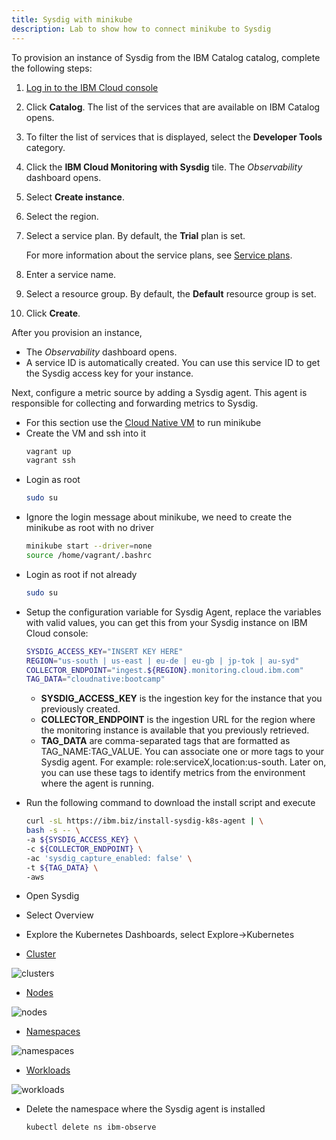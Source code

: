 ```yaml
---
title: Sysdig with minikube
description: Lab to show how to connect minikube to Sysdig
---
```


<Accordion>
  <AccordionItem title="1. Provisioning a Sysdig instance from the catalog">
To provision an instance of Sysdig from the IBM Catalog catalog, complete the following steps:

1. [Log in to the IBM Cloud console](https://cloud.ibm.com/login)

1. Click **Catalog**. The list of the services that are available on IBM Catalog opens.

1. To filter the list of services that is displayed, select the **Developer Tools** category.

1. Click the **IBM Cloud Monitoring with Sysdig** tile. The *Observability* dashboard opens.

1. Select **Create instance**. 

1. Select the region. 

1. Select a service plan. By default, the **Trial** plan is set.

    For more information about the service plans, see [Service plans](https://cloud.ibm.com/docs/Monitoring-with-Sysdig?topic=Monitoring-with-Sysdig-pricing_plans#pricing_plans).

1. Enter a service name.

1. Select a resource group. By default, the **Default** resource group is set.

1. Click **Create**.

After you provision an instance, 

* The *Observability* dashboard opens. 
* A service ID is automatically created. You can use this service ID to get the Sysdig access key for your instance. 

Next, configure a metric source by adding a Sysdig agent. This agent is responsible for collecting and forwarding metrics to Sysdig. 
  </AccordionItem>
</Accordion>

<Accordion>
  <AccordionItem title="2. Create minikube cluster">

- For this section use the [Cloud Native VM](/prerequisites/#cloud-native-vm) to run minikube
- Create the VM and ssh into it
    ```bash
    vagrant up
    vagrant ssh
    ```
- Login as root
    ```bash
    sudo su
    ```
- Ignore the login message about minikube, we need to create the minikube as root with no driver
    ```bash
    minikube start --driver=none
    source /home/vagrant/.bashrc
    ```

</AccordionItem>
</Accordion>

<Accordion>
  <AccordionItem title="3. Install Sysdig agent">

- Login as root if not already
    ```bash
    sudo su
    ```

- Setup the configuration variable for Sysdig Agent, replace the variables with valid values, you can get this from your Sysdig instance on IBM Cloud console:
    ```bash
    SYSDIG_ACCESS_KEY="INSERT KEY HERE"
    REGION="us-south | us-east | eu-de | eu-gb | jp-tok | au-syd"
    COLLECTOR_ENDPOINT="ingest.${REGION}.monitoring.cloud.ibm.com"
    TAG_DATA="cloudnative:bootcamp"
    ```
    - **SYSDIG_ACCESS_KEY** is the ingestion key for the instance that you previously created.
    - **COLLECTOR_ENDPOINT** is the ingestion URL for the region where the monitoring instance is available that you previously retrieved.
    - **TAG_DATA** are comma-separated tags that are formatted as TAG_NAME:TAG_VALUE. You can associate one or more tags to your Sysdig agent. For example: role:serviceX,location:us-south. Later on, you can use these tags to identify metrics from the environment where the agent is running.


- Run the following command to download the install script and execute
    ```bash
    curl -sL https://ibm.biz/install-sysdig-k8s-agent | \
    bash -s -- \
    -a ${SYSDIG_ACCESS_KEY} \
    -c ${COLLECTOR_ENDPOINT} \
    -ac 'sysdig_capture_enabled: false' \
    -t ${TAG_DATA} \
    -aws
    ```

</AccordionItem>
</Accordion>

<Accordion>
  <AccordionItem title="4. Access the Dashboards">

- Open Sysdig 
- Select Overview
- Explore the Kubernetes Dashboards, select Explore->Kubernetes

- [Cluster](https://docs.sysdig.com/en/clusters-data.html)

![clusters](./images/overview-clusters.png)

- [Nodes](https://docs.sysdig.com/en/nodes-data.html)

![nodes](./images/overview-nodes.png)

- [Namespaces](https://docs.sysdig.com/en/namespaces-data.html)

![namespaces](./images/overview-namespaces.png)

- [Workloads](https://docs.sysdig.com/en/workloads-data.html)

![workloads](./images/overview-workloads.png)



  </AccordionItem>
</Accordion>

<Accordion>
  <AccordionItem title="5. Remove the Sysdig agent">

- Delete the namespace where the Sysdig agent is installed
    ```bash
    kubectl delete ns ibm-observe
    ```


  </AccordionItem>
</Accordion>
